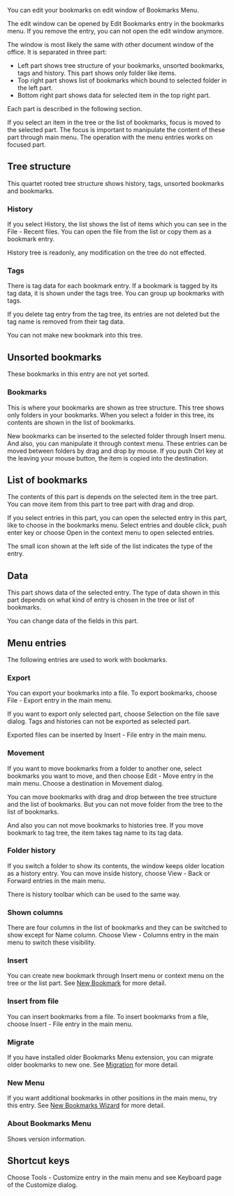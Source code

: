
You can edit your bookmarks on edit window of Bookmarks Menu.

The edit window can be opened by Edit Bookmarks entry in the bookmarks menu. 
If you remove the entry, you can not open the edit window anymore. 

The window is most likely the same with other document window of the office. 
It is separated in three part: 
* Left part shows tree structure of your bookmarks, unsorted bookmarks, tags and history. This part shows only folder like items.
* Top right part shows list of bookmarks which bound to selected folder in the left part.
* Bottom right part shows data for selected item in the top right part.

Each part is described in the following section.

If you select an item in the tree or the list of bookmarks, focus is moved to 
the selected part. The focus is important to manipulate the content of these part 
through main menu. The operation with the menu entries works on focused part.

{{Bookmark|hid/mytools.bookmarks.BookmarksMenu:tree|bookmarks|Folders in bookmarks}}

== Tree structure ==
This quartet rooted tree structure shows history, tags, unsorted bookmarks and bookmarks. 

=== History ===
If you select History, the list shows the list of items 
which you can see in the File - Recent files. 
You can open the file from the list or copy them as a bookmark entry.

History tree is readonly, any modification on the tree do not effected.

=== Tags ===
There is tag data for each bookmark entry. If a bookmark is tagged by 
its tag data, it is shown under the tags tree.
You can group up bookmarks with tags.

If you delete tag entry from the tag tree, its entries are not deleted but 
the tag name is removed from their tag data.

You can not make new bookmark into this tree.

== Unsorted bookmarks ==
These bookmarks in this entry are not yet sorted.

=== Bookmarks ===
This is where your bookmarks are shown as tree structure. This 
tree shows only folders in your bookmarks. When you select 
a folder in this tree, its contents are shown in the list of bookmarks.

New bookmarks can be inserted to the selected folder through Insert menu. 
And also, you can manipulate it through context menu.
These entries can be moved between folders by drag and drop by mouse. 
If you push Ctrl key at the leaving your mouse button, the item is copied into the destination.

{{Bookmark|hid/mytools.bookmarks.BookmarksMenu:grid|bookmarks|Bookmarks of selected folder}}

== List of bookmarks ==
The contents of this part is depends on the selected item in the tree part. 
You can move item from this part to tree part with drag and drop.

If you select entries in this part, you can open the selected entry in this part, 
like to choose in the bookmarks menu. Select entries and 
double click, push enter key or choose Open in the context menu to open selected entries.

The small icon shown at the left side of the list indicates the type of the entry.

{{Bookmark|hid/mytools.bookmarks.BookmarksMenu:data|bookmarks|Data of selected bookmark}}

== Data ==
This part shows data of the selected entry. The type of data shown in this part depends on 
what kind of entry is chosen in the tree or list of bookmarks.

You can change data of the fields in this part. 

== Menu entries ==
The following entries are used to work with bookmarks.

=== Export ===
You can export your bookmarks into a file. To export bookmarks, choose File - 
Export entry in the main menu.

If you want to export only selected part, choose Selection on 
the file save dialog. Tags and histories can not be exported as selected part.

Exported files can be inserted by Insert - File entry in the main menu.

{{Bookmark|hid/mytools.bookmarks.BookmarksMenu:command.move|bookmarks|Move bookmarks}}

=== Movement ===
If you want to move bookmarks from a folder to another one, 
select bookmarks you want to move, and then choose Edit - Move entry in the main menu. 
Choose a destination in Movement dialog.

You can move bookmarks with drag and drop between the tree structure 
and the list of bookmarks. But you can not move folder from the tree to the list of bookmarks. 

And also you can not move bookmarks to histories tree. 
If you move bookmark to tag tree, the item takes tag name to its tag data.

=== Folder history ===
If you switch a folder to show its contents, the window keeps 
older location as a history entry. You can move inside 
history, choose View - Back or Forward entries in the main menu.

There is history toolbar which can be used to the same way.

=== Shown columns ===
There are four columns in the list of bookmarks and they can 
be switched to show except for Name column. 
Choose View - Columns entry in the main menu to switch these visibility.

=== Insert ===
You can create new bookmark through Insert menu or context menu on the 
tree or the list part. See [[bookmark|New Bookmark]] for more detail.

=== Insert from file ===
You can insert bookmarks from a file. To insert bookmarks from a file, 
choose Insert - File entry in the main menu. 

=== Migrate ===
If you have installed older Bookmarks Menu extension, you can 
migrate older bookmarks to new one. See [[migration|Migration]] for more detail.

=== New Menu ===
If you want additional bookmarks in other positions in the main menu, 
try this entry. See [[further|New Bookmarks Wizard]] for more detail.

=== About Bookmarks Menu ===
Shows version information.

== Shortcut keys ==
Choose Tools - Customize entry in the main menu and see Keyboard page of the 
Customize dialog.
